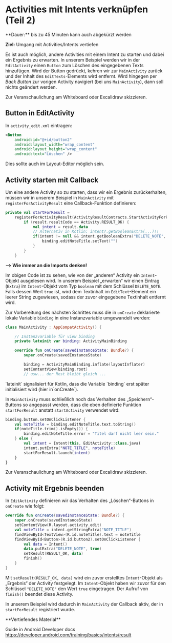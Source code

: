 
# Activities mit Intents verknüpfen (Teil 2)

<Callout>
  **Dauer:** bis zu 45 Minuten
  kann auch abgekürzt werden

  **Ziel:** Umgang mit Activities/Intents vertiefen
</Callout>

Es ist auch möglich, andere Activities mit einem Intent
zu starten und dabei ein Ergebnis zu erwarten. In unserem
Beispiel werden wir in der `EditActivity` einen `Button`
zum Löschen des eingegebenen Texts hinzufügen. Wird
der Button gedrückt, kehren wir zur `MainActivity` zurück
und der Inhalt des `EditTexts`-Elements wird entfernt.
Wird hingegen per _Back Button_ zur vorigen Activity 
navigiert (bei uns `MainActivity`), dann soll nichts
geändert werden.

<Callout type="warning">
Zur Veranschaulichung am Whiteboard oder Excalidraw skizzieren.
</Callout>

## Button in EditActivity 

In `activity_edit.xml` eintragen:

```xml
<Button
    android:id="@+id/button2"
    android:layout_width="wrap_content"
    android:layout_height="wrap_content"
    android:text="Löschen" />
```

Dies sollte auch im Layout-Editor möglich sein.

## Activity starten mit Callback

Um eine andere Activity so zu starten, dass wir ein Ergebnis
zurückerhalten, müssen wir in unserem Beispiel in `MainActivity`
mit `registerForActivityResult` eine Callback-Funktion 
definieren:

```kotlin
private val startForResult =
    registerForActivityResult(ActivityResultContracts.StartActivityForResult()) { result: ActivityResult ->
        if (result.resultCode == Activity.RESULT_OK) {
            val intent = result.data
            // Alternativ in Kotlin: intent?.getBooleanExtra(...)!!
            if(intent != null && intent.getBooleanExtra("DELETE_NOTE", false)) {
                binding.editNoteTitle.setText("")
            }
        }
    }
```

**&xrarr; Wie immer an die Imports denken!**

Im obigen Code ist zu sehen, wie von der „anderen“ Activity
ein `Intent`-Objekt ausgelesen wird. In unserem Beispiel
„erwarten“ wir einen Eintrag (`Extra`) im `Intent`-Objekt
vom Typ `boolean` mit dem Schlüssel `DELETE_NOTE`. Falls
dessen Wert `true` ist, wird dem Textinhalt im 
`EditText`-Element ein leerer String zugewiesen, sodass
der zuvor eingegebene Textinhalt entfernt wird.

Zur Vorbereitung des nächsten Schrittes muss die 
in `onCreate` deklarierte lokale Variable `binding` in eine
Instanzvariable umgewandelt werden:

```kotlin
class MainActivity : AppCompatActivity() {

    // Instanzvariable für view binding
    private lateinit var binding: ActivityMainBinding

    override fun onCreate(savedInstanceState: Bundle?) {
        super.onCreate(savedInstanceState)

        binding = ActivityMainBinding.inflate(layoutInflater)
        setContentView(binding.root)
        // usw... der Rest bleibt gleich ...
```

<Callout type="warning">
`lateinit` signalisiert für Kotlin, dass die Variable 
`binding` erst später initialisiert wird (hier in`onCreate`).
</Callout>

In `MainActivity` muss schließlich noch das Verhalten
des „Speichern“-Buttons so angepasst werden, dass die 
eben definierte Funktion `startForResult` anstatt 
`startActivity` verwendet wird:

```kotlin
binding.button.setOnClickListener {
    val noteTitle = binding.editNoteTitle.text.toString()
    if(noteTitle.trim().isEmpty()) {
        binding.editNoteTitle.error = "Titel darf nicht leer sein."
    } else {
        val intent = Intent(this, EditActivity::class.java)
        intent.putExtra("NOTE_TITLE", noteTitle)
        startForResult.launch(intent)
    }
}
```

<Callout type="warning">
Zur Veranschaulichung am Whiteboard oder Excalidraw skizzieren.
</Callout>


## Activity mit Ergebnis beenden

In `EditActivity` definieren wir das Verhalten des
„Löschen“-Buttons in `onCreate` wie folgt:

``` kotlin
override fun onCreate(savedInstanceState: Bundle?) {
    super.onCreate(savedInstanceState)
    setContentView(R.layout.activity_edit)
    val noteTitle = intent.getStringExtra("NOTE_TITLE")
    findViewById<TextView>(R.id.noteTitle).text = noteTitle
    findViewById<Button>(R.id.button2).setOnClickListener {
        val data = Intent()
        data.putExtra("DELETE_NOTE", true)
        setResult(RESULT_OK, data)
        finish()
    }
}
```

Mit `setResult(RESULT_OK, data)` wird ein zuvor erstelltes
`Intent`-Objekt als „Ergebnis“ der Activity festgelegt.
Im `Intent`-Objekt haben wir zuvor für den Schlüssel 
`"DELETE_NOTE"` den Wert `true` eingetragen. Der Aufruf
von `finish()` beendet diese Activity. 

In unserem Beispiel wird dadurch in `MainActivity` 
der Callback aktiv, der in `startForResult` registriert
wurde.

<Callout type="warning">
**Vertiefendes Material**

Guide in Android Developer docs https://developer.android.com/training/basics/intents/result
</Callout>
